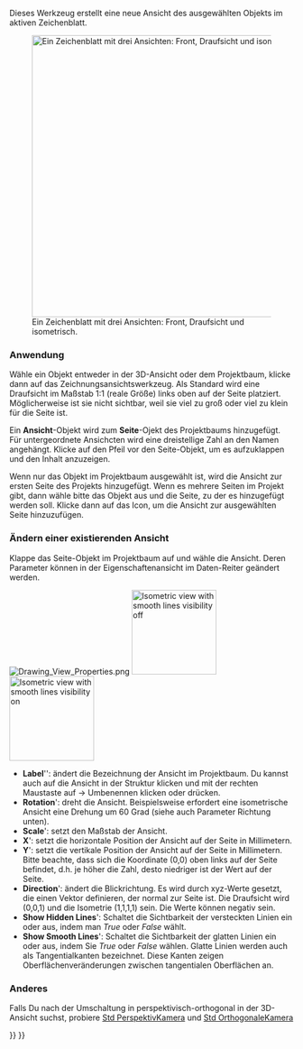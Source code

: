 <languages/>
{{docnav/de
|[[Drawing_Landscape_A3/de|Neue Zeichnung einfügen → A3 Querformat]]
|[[Drawing_Annotation/de|Bemerkung]]
|[[Drawing_Workbench/de|Drawing-Arbeitsbereich]]
|IconL=Drawing_Landscape_A3.png
|IconC=Workbench_Drawing.svg
|IconR=Drawing_Annotation.png
}}

{{GuiCommand/de
|Name=Drawing View
|Name/de=Drawing View
|Workbenches=[[Drawing_Workbench/de|Drawing]], Complete
|MenuLocation=Zeichnung → Ansicht in Zeichnung einfügen
|Shortcut=Keine
|SeeAlso=[[Drawing Landscape A3/de|Drawing Landscape A3]]}}

{{VeryImportantMessage|Die Entwicklung des Drawing-Arbeitsbereich wurde gestoppt und ein neuer in v0.17 eingeführter TechDraw-Arbeitsbereich zielt darauf, es zu ersetzen. Beide Module stehen in v0.17 zur Verfügung, aber das Drawing-Arbeitsbereich könnte in zukünftigen Ausgaben entfernt werden.}}

Dieses Werkzeug erstellt eine neue Ansicht des ausgewählten Objekts im aktiven Zeichenblatt.


[[File:Drawing_Views.png|500px|Ein Zeichenblatt mit drei Ansichten: Front, Draufsicht und isometrisch.]]

=== Anwendung ===
Wähle ein Objekt entweder in der 3D-Ansicht oder dem Projektbaum, klicke dann auf das Zeichnungsansichtswerkzeug. Als Standard wird eine Draufsicht im Maßstab 1:1 (reale Größe) links oben auf der Seite platziert. Möglicherweise ist sie nicht sichtbar, weil sie viel zu groß oder viel zu klein für die Seite ist.

Ein '''Ansicht'''-Objekt wird zum '''Seite'''-Ojekt des Projektbaums hinzugefügt. Für untergeordnete Ansichcten wird eine dreistellige Zahl an den Namen angehängt. Klicke auf den Pfeil vor den Seite-Objekt, um es aufzuklappen und den Inhalt anzuzeigen.

Wenn nur das Objekt im Projektbaum ausgewählt ist, wird die Ansicht zur ersten Seite des Projekts hinzugefügt. Wenn es mehrere Seiten im Projekt gibt, dann wähle bitte das Objekt aus und die Seite, zu der es hinzugefügt werden soll. Klicke dann auf das Icon, um die Ansicht zur ausgewählten Seite hinzuzufügen.

=== Ändern einer existierenden Ansicht ===
Klappe das Seite-Objekt im Projektbaum auf und wähle die Ansicht. Deren Parameter können in der Eigenschaftenansicht im Daten-Reiter geändert werden.

[[File:Drawing_View_Properties.png‎]]
[[File:Drawing_View_Iso.png‎|150px|thumb|Isometric view with smooth lines visibility off]]
[[File:Drawing_View_Iso_SmoothLines.png‎‎|thumb|150px|Isometric view with smooth lines visibility on]]

* '''Label''''': ändert die Bezeichnung der Ansicht im Projektbaum. Du kannst auch auf die Ansicht in der Struktur klicken und mit der rechten Maustaste auf → Umbenennen klicken oder {{KEY|F2}} drücken.
* '''Rotation'''': dreht die Ansicht. Beispielsweise erfordert eine isometrische Ansicht eine Drehung um 60 Grad (siehe auch Parameter Richtung unten).
* '''Scale'''': setzt den Maßstab der Ansicht.
* '''X'''': setzt die horizontale Position der Ansicht auf der Seite in Millimetern.
* '''Y'''': setzt die vertikale Position der Ansicht auf der Seite in Millimetern. Bitte beachte, dass sich die Koordinate (0,0) oben links auf der Seite befindet, d.h. je höher die Zahl, desto niedriger ist der Wert auf der Seite.
* '''Direction'''': ändert die Blickrichtung. Es wird durch xyz-Werte gesetzt, die einen Vektor definieren, der normal zur Seite ist. Die Draufsicht wird (0,0,1) und die Isometrie (1,1,1,1) sein. Die Werte können negativ sein.
* '''Show Hidden Lines'''': Schaltet die Sichtbarkeit der versteckten Linien ein oder aus, indem man ''True'' oder ''False'' wählt.
* '''Show Smooth Lines'''': Schaltet die Sichtbarkeit der glatten Linien ein oder aus, indem Sie ''True'' oder ''False'' wählen. Glatte Linien werden auch als Tangentialkanten bezeichnet. Diese Kanten zeigen Oberflächenveränderungen zwischen tangentialen Oberflächen an.


=== Anderes ===
Falls Du nach der Umschaltung in perspektivisch-orthogonal in der 3D-Ansicht suchst, probiere [[Std_PerspectiveCamera/de|Std PerspektivKamera]] und [[Std_OrthographicCamera/de|Std OrthogonaleKamera]]


{{docnav/de
|[[Drawing_Landscape_A3/de|Neue Zeichnung einfügen → A3 Querformat]]
|[[Drawing_Annotation/de|Bemerkung]]
|[[Drawing_Workbench/de|Drawing-Arbeitsbereich]]
|IconL=Drawing_Landscape_A3.png
|IconC=Workbench_Drawing.svg
|IconR=Drawing_Annotation.png
}}


{{Drawing Tools navi{{#translation:}}}}
{{Userdocnavi{{#translation:}}}}